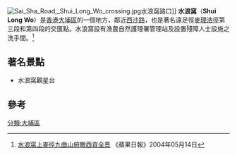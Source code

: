 [[File:Sai_Sha_Road,_Shui_Long_Wo_crossing.jpg|thumb]]水浪窩路口]]
'''水浪窩'''（'''Shui Long Wo'''）是[[香港|香港]][[大埔區|大埔區]]的一個地方，鄰近[[西沙路|西沙路]]，也是著名遠足徑[[麥理浩徑|麥理浩徑]]第三段和第四段的交匯點。水浪窩設有漁農自然護理署管理站及設置殘障人士設施之洗手間。<ref>[http://hk.apple.nextmedia.com/supplement/travel/art/20040514/4043634 水浪窩上麥徑九曲山俯瞰西貢全景] {{Wayback|url=http://hk.apple.nextmedia.com/supplement/travel/art/20040514/4043634 |date=20140103185052 }}《蘋果日報》2004年05月14日</ref>

==著名景點==
* 水浪窩觀星台

==參考==
{{reflist}}

[[分類:大埔區|分類:大埔區]]